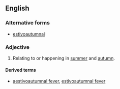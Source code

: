==English==

===Alternative forms===
*[[estivoautumnal]] {{italbrac|mainly US}}

===Adjective===
{{en-adj|-}}

# {{british}} Relating to or happening in [[summer]] and [[autumn]].

====Derived terms====
*[[aestivoautumnal fever]], [[estivoautumnal fever]]